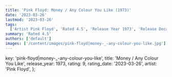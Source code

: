 ```yaml
---
title: 'Pink Floyd: Money / Any Colour You Like (1973)'
date: '2023-03-26'
lastmod: '2023-03-26'
tags:
  ['Artist Pink Floyd', 'Rated 4.5', 'Release Year 1973', 'Release Decade 1970']
summary: 'Rated 4.5'
authors: ['default']
images: ['/content/images/pink-floyd|money-_-any-colour-you-like.jpg']
---
```


  key: 'pink-floyd|money-_-any-colour-you-like',
  title: 'Money / Any Colour You Like',
  release_year: 1973,
  rating: 9,
  rating_date: '2023-03-26',
  artist: 'Pink Floyd',
};

<MusicRating data={data} />
